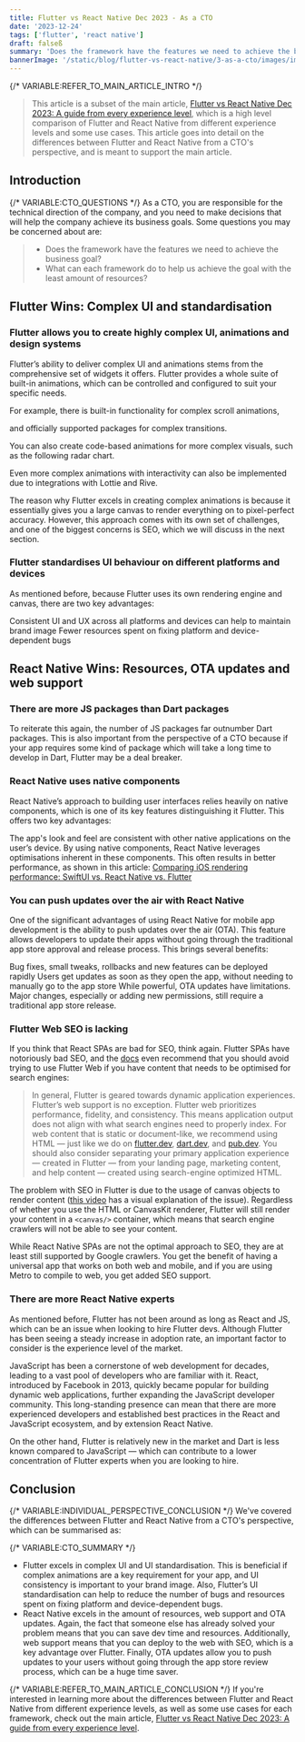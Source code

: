 ```yaml
---
title: Flutter vs React Native Dec 2023 - As a CTO
date: '2023-12-24'
tags: ['flutter', 'react native']
draft: falseß
summary: 'Does the framework have the features we need to achieve the business goal? What can each framework do to help us achieve the goal with the least amount of resources?'
bannerImage: '/static/blog/flutter-vs-react-native/3-as-a-cto/images/image.png'
---
```


{/* VARIABLE:REFER_TO_MAIN_ARTICLE_INTRO */}
> This article is a subset of the main article, [Flutter vs React Native Dec 2023: A guide from every experience level](../0-main/react-native-vs-flutter.md), which is a high level comparison of Flutter and React Native from different experience levels and some use cases. This article goes into detail on the differences between Flutter and React Native from a CTO's perspective, and is meant to support the main article.

## Introduction

{/* VARIABLE:CTO_QUESTIONS */}
As a CTO, you are responsible for the technical direction of the company, and you need to make decisions that will help the company achieve its business goals. Some questions you may be concerned about are:

> - Does the framework have the features we need to achieve the business goal?
> - What can each framework do to help us achieve the goal with the least amount of resources?

## Flutter Wins: Complex UI and standardisation
### Flutter allows you to create highly complex UI, animations and design systems

Flutter’s ability to deliver complex UI and animations stems from the comprehensive set of widgets it offers. Flutter provides a whole suite of built-in animations, which can be controlled and configured to suit your specific needs.

For example, there is built-in functionality for complex scroll animations, 

<ImageAtom src="/static/blog/flutter-vs-react-native/3-as-a-cto/images/scroll.gif" caption="Implementing complex scroll animations is a breeze in Flutter" source="https://dartpad.dev/workshops.html?webserver=https%3A%2F%2Fdartpad-workshops-io2021.web.app%2Fgetting_started_with_slivers&utm_source=google-io21&utm_medium=referral&utm_campaign=io21-resources#Step8"/>

and officially supported packages for complex transitions. 

<ImageAtom src="/static/blog/flutter-vs-react-native/3-as-a-cto/images/animations.gif" caption="Flutter has a wide range of built-in animations which can be configured to suit your specific needs." source="https://pub.dev/packages/animations"/>

You can also create code-based animations for more complex visuals, such as the following radar chart.

<ImageAtom src="/static/blog/flutter-vs-react-native/3-as-a-cto/images/radar.gif" caption="Flutter provides a framework to create code-based animations like in d3js" source="https://medium.com/geekculture/how-to-create-a-custom-staggered-animation-with-flutter-13803dea5659"/>

Even more complex animations with interactivity can also be implemented due to integrations with Lottie and Rive.

<ImageAtom src="/static/blog/flutter-vs-react-native/3-as-a-cto/images/rive.gif" caption="Flutter + Rive allows you to create complex, interactive animations" source="https://medium.com/flutter-community/rive-and-flutter-a-match-made-in-animation-heaven-episode-1-3d8a6535bda9"/>


The reason why Flutter excels in creating complex animations is because it essentially gives you a large canvas to render everything on to pixel-perfect accuracy. However, this approach comes with its own set of challenges, and one of the biggest concerns is SEO, which we will discuss in the next section.

### Flutter standardises UI behaviour on different platforms and devices

As mentioned before, because Flutter uses its own rendering engine and canvas, there are two key advantages:

Consistent UI and UX across all platforms and devices can help to maintain brand image
Fewer resources spent on fixing platform and device-dependent bugs

## React Native Wins: Resources, OTA updates and web support
### There are more JS packages than Dart packages

To reiterate this again, the number of JS packages far outnumber Dart packages. This is also important from the perspective of a CTO because if your app requires some kind of package which will take a long time to develop in Dart, Flutter may be a deal breaker.

### React Native uses native components

React Native’s approach to building user interfaces relies heavily on native components, which is one of its key features distinguishing it Flutter. This offers two key advantages:

The app's look and feel are consistent with other native applications on the user’s device.
By using native components, React Native leverages optimisations inherent in these components. This often results in better performance, as shown in this article: [Comparing iOS rendering performance: SwiftUI vs. React Native vs. Flutter](https://blog.theodo.com/2023/09/ios-rendering-performance/)

### You can push updates over the air with React Native

One of the significant advantages of using React Native for mobile app development is the ability to push updates over the air (OTA). This feature allows developers to update their apps without going through the traditional app store approval and release process. This brings several benefits:

Bug fixes, small tweaks, rollbacks and new features can be deployed rapidly
Users get updates as soon as they open the app, without needing to manually go to the app store
While powerful, OTA updates have limitations. Major changes, especially or adding new permissions, still require a traditional app store release.

### Flutter Web SEO is lacking

If you think that React SPAs are bad for SEO, think again. Flutter SPAs have notoriously bad SEO, and the [docs](https://docs.flutter.dev/platform-integration/web/faq#search-engine-optimization-seo) even recommend that you should avoid trying to use Flutter Web if you have content that needs to be optimised for search engines:

> In general, Flutter is geared towards dynamic application experiences. Flutter’s web support is no exception. Flutter web prioritizes performance, fidelity, and consistency. This means application output does not align with what search engines need to properly index. For web content that is static or document-like, we recommend using HTML — just like we do on [flutter.dev](https://flutter.dev/), [dart.dev](https://dart.dev/), and [pub.dev](https://pub.dev/). You should also consider separating your primary application experience — created in Flutter — from your landing page, marketing content, and help content — created using search-engine optimized HTML.

<ImageAtom src="/static/blog/flutter-vs-react-native/3-as-a-cto/images/image-1.png" caption="SEO does not work with Flutter because everything is painted on a canvas object" />

The problem with SEO in Flutter is due to the usage of canvas objects to render content ([this video](https://www.youtube.com/watch?v=13XvM_zoye8&ab_channel=Aspiiire) has a visual explanation of the issue). Regardless of whether you use the HTML or CanvasKit renderer, Flutter will still render your content in a `<canvas/>` container, which means that search engine crawlers will not be able to see your content.

While React Native SPAs are not the optimal approach to SEO, they are at least still supported by Google crawlers. You get the benefit of having a universal app that works on both web and mobile, and if you are using Metro to compile to web, you get added SEO support.

### There are more React Native experts

As mentioned before, Flutter has not been around as long as React and JS, which can be an issue when looking to hire Flutter devs. Although Flutter has been seeing a steady increase in adoption rate, an important factor to consider is the experience level of the market.

<ImageAtom src="/static/blog/flutter-vs-react-native/3-as-a-cto/images/image-2.png" caption="Cross-platform mobile frameworks used by software developers worldwide from 2019 to 2022" source="https://www.statista.com/statistics/869224/worldwide-software-developer-working-hours/"/>

JavaScript has been a cornerstone of web development for decades, leading to a vast pool of developers who are familiar with it. React, introduced by Facebook in 2013, quickly became popular for building dynamic web applications, further expanding the JavaScript developer community. This long-standing presence can mean that there are more experienced developers and established best practices in the React and JavaScript ecosystem, and by extension React Native.

On the other hand, Flutter is relatively new in the market and Dart is less known compared to JavaScript — which can contribute to a lower concentration of Flutter experts when you are looking to hire.

<ImageAtom src="/static/blog/flutter-vs-react-native/3-as-a-cto/images/image-3.png" caption="Most used programming languages among developers worldwide as of 2023" source="https://www.statista.com/statistics/869224/worldwide-software-developer-working-hours/"/>

## Conclusion
{/* VARIABLE:INDIVIDUAL_PERSPECTIVE_CONCLUSION */}
We've covered the differences between Flutter and React Native from a CTO's perspective, which can be summarised as:

{/* VARIABLE:CTO_SUMMARY */}
- Flutter excels in complex UI and UI standardisation. This is beneficial if complex animations are a key requirement for your app, and UI consistency is important to your brand image. Also, Flutter’s UI standardisation can help to reduce the number of bugs and resources spent on fixing platform and device-dependent bugs.
- React Native excels in the amount of resources, web support and OTA updates. Again, the fact that someone else has already solved your problem means that you can save dev time and resources. Additionally, web support means that you can deploy to the web with SEO, which is a key advantage over Flutter. Finally, OTA updates allow you to push updates to your users without going through the app store review process, which can be a huge time saver.

{/* VARIABLE:REFER_TO_MAIN_ARTICLE_CONCLUSION */}
If you're interested in learning more about the differences between Flutter and React Native from different experience levels, as well as some use cases for each framework, check out the main article, [Flutter vs React Native Dec 2023: A guide from every experience level](../0-main/react-native-vs-flutter.md).